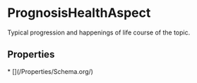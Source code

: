 
# PrognosisHealthAspect

Typical progression and happenings of life course of the topic.

## Properties

<Grid>
* [](/Properties/Schema.org/)

</Grid>

